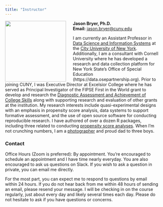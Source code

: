```yaml
---
title: "Instructor"
---
```



<img src='/images/Headshot_Cartoon.jpg' width='200' align='left' style = 'padding-right: 20px' />

**Jason Bryer, Ph.D.**  
**Email:** [jason.bryer@cuny.edu](mailto:jason.bryer@cuny.edu)  

I am currently an Assistant Professor in [Data Science and Information Systems](https://sps.cuny.edu/academics/graduate/master-science-data-science-ms) at the [City University of New York](https://sps.cuny.edu). Additionally, I am a consultant with Cornell University where he has developed a research and data collection platform for New York State’s Office of Special Education (https://data.osepartnership.org). Prior to joining CUNY, I was Executive Director at Excelsior College where he has served as Principal Investigator of the FIPSE First in the World grant to develop and research the [Diagnostic Assessment and Achievement of College Skills](https://daacs.net) along with supporting research and evaluation of other grants at the institution. My research interests include quasi-experimental designs with an emphasis in propensity score analysis, data systems to support formative assessment, and the use of open source software for conducting reproducible research. I have authored of over a dozen R packages, including three related to conducting [propensity score analyses](https://github.com/jbryer/psa). When I'm not crunching numbers, I am a [photographer](http://bryerphotography.com/) and proud dad to three boys.


### Contact

Office Hours (Zoom is preferred): By appointment. You're encouraged to schedule an appointment and I have time nearly everyday. You are also encouraged to ask us questions on Slack. If you wish to ask a question in private, you can email me directly.

For the most part, you can expect me to respond to questions by email within 24 hours. If you do not hear back from me within 48 hours of sending an email, please resend your message. I will be checking in on the course regularly, just about every day and likely several times each day. Please do not hesitate to ask if you have questions or concerns.


